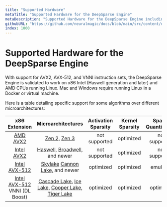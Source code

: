 ```yaml
---
title: "Supported Hardware"
metaTitle: "Supported Hardware for the DeepSparse Engine"
metaDescription: "Supported Hardware for the DeepSparse Engine including CPU types and instruction sets"
githubURL: "https://github.com/neuralmagic/docs/blob/main/src/content/user-guide/deepsparse-engine/hardware-support.mdx"
index: 1000
---
```


# Supported Hardware for the DeepSparse Engine

With support for AVX2, AVX-512, and VNNI instruction sets, the DeepSparse Engine is validated to work on x86 Intel (Haswell generation and later) and AMD CPUs running Linux.
Mac and Windows require running Linux in a Docker or virtual machine.

Here is a table detailing specific support for some algorithms over different microarchitectures:

| x86 Extension                                                                            | Microarchitectures                                                                                                                                                                                                                                                                                         | Activation Sparsity | Kernel Sparsity | Sparse Quantization |
|:----------------------------------------------------------------------------------------:|:----------------------------------------------------------------------------------------------------------------------------------------------------------------------------------------------------------------------------------------------------------------------------------------------------------:|:-------------------:|:---------------:|:-------------------:|
| [AMD AVX2](https://en.wikipedia.org/wiki/Advanced_Vector_Extensions#CPUs_with_AVX2)      | [Zen 2,](https://en.wikipedia.org/wiki/Zen_2) [Zen 3](https://en.wikipedia.org/wiki/Zen_3)                                                                                                                                                                                                                 |    not supported    |    optimized    |    not supported    |
| [Intel AVX2](https://en.wikipedia.org/wiki/Advanced_Vector_Extensions#CPUs_with_AVX2)    | [Haswell,](https://en.wikipedia.org/wiki/Haswell_%28microarchitecture%29) [Broadwell,](https://en.wikipedia.org/wiki/Broadwell_%28microarchitecture%29) and newer                                                                                                                                                  |    not supported    |    optimized    |    not supported    |
| [Intel AVX-512](https://en.wikipedia.org/wiki/AVX-512#CPUs_with_AVX-512)                 | [Skylake](https://en.wikipedia.org/wiki/Skylake_%28microarchitecture%29) [Cannon Lake,](https://en.wikipedia.org/wiki/Cannon_Lake_%28microarchitecture%29) and newer                                                                                                                                              |      optimized      |    optimized    |       emulated      |
| [Intel AVX-512](https://en.wikipedia.org/wiki/AVX-512#CPUs_with_AVX-512) VNNI (DL Boost) | [Cascade Lake.](https://en.wikipedia.org/wiki/Cascade_Lake_%28microarchitecture%29) [Ice Lake,](https://en.wikipedia.org/wiki/Ice_Lake_%28microprocessor%29) [Cooper Lake,](https://en.wikipedia.org/wiki/Cooper_Lake_%28microarchitecture%29) [Tiger Lake](https://en.wikipedia.org/wiki/Tiger_Lake_%28microprocessor%29) |      optimized      |    optimized    |      optimized      |
